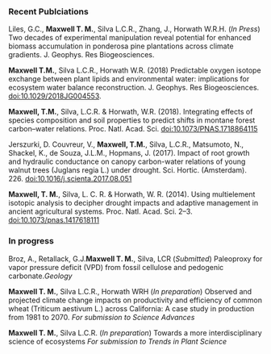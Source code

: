   

&nbsp;   
  
### Recent Publciations

Liles, G.C., **Maxwell T. M.**, Silva L.C.R., Zhang, J., Horwath W.R.H. (*In Press*) Two decades of experimental manipulation reveal potential for enhanced biomass accumulation in ponderosa pine plantations across climate gradients. J. Geophys. Res Biogeosciences.

**Maxwell T.M.**, Silva L.C.R., Horwath W.R. (2018) Predictable oxygen isotope exchange between plant lipids and environmental water: implications for ecosystem water balance reconstruction. J. Geophys. Res Biogeosciences. [doi:10.1029/2018JG004553](https://agupubs.onlinelibrary.wiley.com/doi/abs/10.1029/2018JG004553).

**Maxwell, T.M.**, Silva, L.C.R. & Horwath, W.R. (2018). Integrating effects of species composition and soil properties to predict shifts in montane forest carbon–water relations. Proc. Natl. Acad. Sci. [doi:10.1073/PNAS.1718864115](http://www.pnas.org/content/early/2018/04/13/1718864115.full)

Jerszurki, D. Couvreur, V., **Maxwell, T.M.**, Silva, L.C.R., Matsumoto, N., Shackel, K., de Souza, J.L.M., Hopmans, J. (2017). Impact of root growth and hydraulic conductance on canopy carbon-water relations of young walnut trees (Juglans regia L.) under drought. Sci. Hortic. (Amsterdam). 226. [doi:10.1016/j.scienta.2017.08.051](https://www.sciencedirect.com/science/article/pii/S0304423817305216)

**Maxwell, T. M.**, Silva, L. C. R. & Horwath, W. R. (2014). Using multielement isotopic analysis to decipher drought impacts and adaptive management in ancient agricultural systems. Proc. Natl. Acad. Sci. 2–3. [doi:10.1073/pnas.1417618111](http://www.pnas.org/content/111/45/E4807.full)

### In progress

Broz, A., Retallack, G.J.**Maxwell T. M.**, Silva, LCR (*Submitted*) Paleoproxy for vapor pressure deficit (VPD) from fossil cellulose and pedogenic carbonate.*Geology*  

**Maxwell T. M.**, Silva L.C.R., Horwath WRH (*In preparation*) Observed and projected climate change impacts on productivity and efficiency of common wheat (Triticum aestivum L.) across California: A case study in production from 1981 to 2070. *For submission to Science Advances*

**Maxwell T. M.**, Silva L.C.R. (*In preparation*) Towards a more interdisciplinary science of ecosystems *For submission to Trends in Plant Science*
